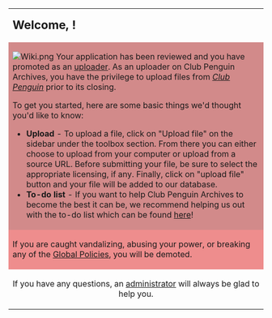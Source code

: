 {| align="center" style="background: #DAA3A3; {{roundy|10px}} border: 3px solid #C65454; width: 80%"
|- align="center"
| colspan="2" | <big><big>'''Welcome, {{BASEPAGENAME}}!'''</big></big>

|- align="left"
| style="background: #D28A8A; {{roundytop|10px}} padding:5px;" colspan="2" | [[File:Wiki.png|right|link=]]
Your application has been reviewed and you have promoted as an [[Special:ListUsers/uploader|uploader]]. As an uploader on Club Penguin Archives, you have the privilege to upload files from [[clubpenguinwiki:Club Penguin|''Club Penguin'']] prior to its closing.

To get you started, here are some basic things we'd thought you'd like to know:

*'''Upload''' - To upload a file, click on "Upload file" on the sidebar under the toolbox section. From there you can either choose to upload from your computer or upload from a source URL. Before submitting your file, be sure to select the appropriate licensing, if any. Finally, click on "upload file" button and your file will be added to our database.
*'''To-do list''' - If you want to help Club Penguin Archives to become the best it can be, we recommend helping us out with the to-do list which can be found [[Club Penguin Archives:To-do List|here]]!
|- align="center"
| style="background: #EE8D8D;" colspan="2" |
If you are caught vandalizing, abusing your power, or breaking any of the [[clubpenguinwiki: Club Penguin Wiki Network:Global Policy|Global Policies]], you will be demoted.
|-
! style="background: #C65454; {{roundybl|10px}}" align="center" | If you have any questions, an [[Project:Administrators|administrator]] will always be glad to help you.
| style="background:#ffffff; {{roundybr|10px}}" align="left" |{{{1|Thanks, and have a great time! -- [[Club Penguin Archives:Administrators|Club Penguin Archives Administration]]}}}
|}
